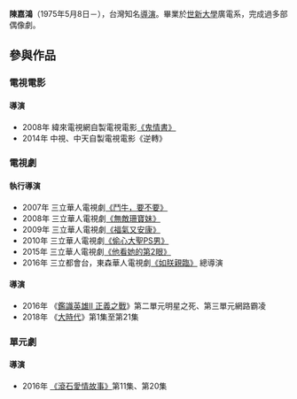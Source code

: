 {{blpunsourced|time=2016-09-20T10:41:46+00:00}}
'''陳嘉鴻'''（1975年5月8日－），台灣知名[[導演|導演]]。畢業於[[世新大学|世新大學]]廣電系，完成過多部偶像劇。
== 參與作品 ==

=== 電視電影 ===

==== 導演 ====
* 2008年  緯來電視網自製電視電影[[鬼情書_(電影)|《鬼情書》]]
* 2014年  中視、中天自製電視電影《逆轉》

=== 電視劇 ===

==== 執行導演 ====
* 2007年  三立華人電視劇[[鬥牛，要不要|《鬥牛，要不要》]]
* 2008年  三立華人電視劇[[無敵珊寶妹|《無敵珊寶妹》]]
* 2009年  三立華人電視劇[[福氣又安康|《福氣又安康》]]
* 2010年  三立華人電視劇[[偷心大聖PS男|《偷心大聖PS男》]]
* 2015年  三立華人電視劇[[他看她的第2眼|《他看她的第2眼》]]
* 2016年  三立都會台，東森華人電視劇[[他看她的第2眼|《如朕親臨》]] 總導演

==== 導演 ====
* 2016年  《[[鑑識英雄II_正義之戰|鑑識英雄Ⅱ 正義之戰]]》第二單元明星之死、第三單元網路霸凌
* 2018年  《[[大時代_(台灣電視劇)|大時代]]》第1集至第21集

=== 單元劇 ===

==== 導演 ====
* 2016年  [[滾石愛情故事|《滾石愛情故事》]]第11集、第20集